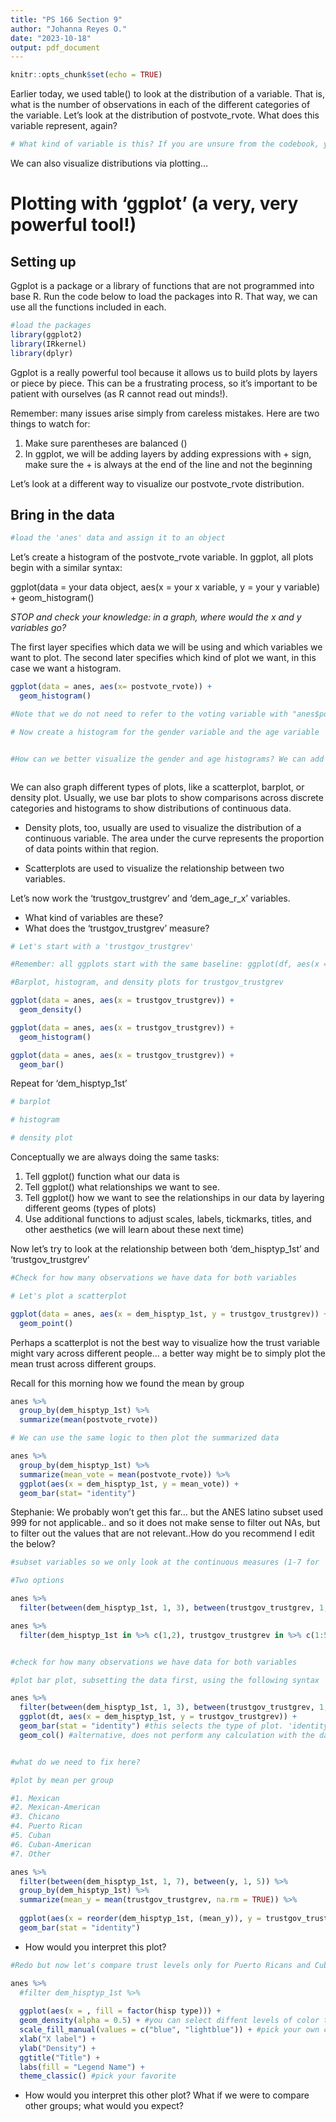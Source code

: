 ```yaml
---
title: "PS 166 Section 9"
author: "Johanna Reyes O."
date: "2023-10-18"
output: pdf_document
---
```


```r
knitr::opts_chunk$set(echo = TRUE)
```


Earlier today, we used table() to look at the distribution of a variable. That is, what is the number of observations in each of the different categories of the variable. Let's look at the distribution of postvote_rvote. What does this variable represent, again?

```r


# What kind of variable is this? If you are unsure from the codebook, you can use 'class()' to ask R. 

```

We can also visualize distributions via plotting...

# Plotting with 'ggplot' (a very, very powerful tool!)

## Setting up 

Ggplot is a package or a library of functions that are not programmed into base R. Run the code below to load the packages into R. That way, we can use all the functions included in each.

```r


#load the packages
library(ggplot2)
library(IRkernel)
library(dplyr)
```

Ggplot is a really powerful tool because it allows us to build plots by layers or piece by piece. This can be a frustrating process, so it's important to be patient with ourselves (as R cannot read out minds!). 

Remember: many issues arise simply from careless mistakes. Here are two things to watch for:


1. Make sure parentheses are balanced ()
2. In ggplot, we will be adding layers by adding expressions with + sign, make sure the + is always at the end of the line and not the beginning


Let's look at a different way to visualize our postvote_rvote distribution. 

## Bring in the data
```r
#load the 'anes' data and assign it to an object


```

Let's create a histogram of the postvote_rvote variable. In ggplot, all plots begin with a similar syntax:

ggplot(data = your data object, aes(x = your x variable, y = your y variable) + 
  geom_histogram()

*STOP and check your knowledge: in a graph, where would the x and y variables go?*

The first layer specifies which data we will be using and which variables we want to plot. The second later specifies which kind of plot we want, in this case we want a histogram.

```r
ggplot(data = anes, aes(x= postvote_rvote)) +
  geom_histogram()

#Note that we do not need to refer to the voting variable with "anes$postvote_rvote" because we have already told ggplot in which dataframe to look for the x-variable

# Now create a histogram for the gender variable and the age variable


#How can we better visualize the gender and age histograms? We can add a layer indicating the number of bins



```
We can also graph different types of plots, like a scatterplot, barplot, or density plot. Usually, we use bar plots to show comparisons across discrete categories and histograms to show distributions of continuous data. 

* Density plots, too, usually are used to visualize the distribution of a continuous variable. The area under the curve represents the proportion of data points within that region.

* Scatterplots are used to visualize the relationship between two variables.


Let's now work the 'trustgov_trustgrev' and 'dem_age_r_x' variables. 

* What kind of variables are these?
* What does the 'trustgov_trustgrev' measure? 

```r
# Let's start with a 'trustgov_trustgrev'

#Remember: all ggplots start with the same baseline: ggplot(df, aes(x = , y = )), and you add components from there, using the + sign

#Barplot, histogram, and density plots for trustgov_trustgrev

ggplot(data = anes, aes(x = trustgov_trustgrev)) +
  geom_density()

ggplot(data = anes, aes(x = trustgov_trustgrev)) +
  geom_histogram()

ggplot(data = anes, aes(x = trustgov_trustgrev)) +
  geom_bar()

```
Repeat for 'dem_hisptyp_1st'

```r
# barplot

# histogram

# density plot
```
Conceptually we are always doing the same tasks:

1. Tell ggplot() function what our data is
2. Tell ggplot() what relationships we want to see.
3. Tell ggplot() how we want to see the relationships in our data by layering different geoms (types of plots)
4. Use additional functions to adjust scales, labels, tickmarks, titles, and other aesthetics (we will learn about these next time)


Now let's try to look at the relationship between both 'dem_hisptyp_1st' and 'trustgov_trustgrev'
```r
#Check for how many observations we have data for both variables

# Let's plot a scatterplot

ggplot(data = anes, aes(x = dem_hisptyp_1st, y = trustgov_trustgrev)) +
  geom_point()

```
Perhaps a scatterplot is not the best way to visualize how the trust variable might vary across different people... a better way might be to simply plot the mean trust across different groups. 

Recall for this morning how we found the mean by group

```r
anes %>%
  group_by(dem_hisptyp_1st) %>%
  summarize(mean(postvote_rvote))

# We can use the same logic to then plot the summarized data

anes %>%
  group_by(dem_hisptyp_1st) %>%
  summarize(mean_vote = mean(postvote_rvote)) %>%
  ggplot(aes(x = dem_hisptyp_1st, y = mean_vote)) +
  geom_bar(stat= "identity")

```



Stephanie: We probably won't get this far... but the ANES latino subset used 999 for not applicable.. and so it does not make sense to filter out NAs, but to filter out the values that are not relevant..How do you recommend I edit the below?

```r
#subset variables so we only look at the continuous measures (1-7 for 'dem_hisptyp_1st' and 1-5 for 'trustgov_trustgrev')

#Two options

anes %>%
  filter(between(dem_hisptyp_1st, 1, 3), between(trustgov_trustgrev, 1, 5))

anes %>%
  filter(dem_hisptyp_1st in %>% c(1,2), trustgov_trustgrev in %>% c(1:5))


#check for how many observations we have data for both variables

#plot bar plot, subsetting the data first, using the following syntax

anes %>%
  filter(between(dem_hisptyp_1st, 1, 3), between(trustgov_trustgrev, 1, 5)) %>%
  ggplot(dt, aes(x = dem_hisptyp_1st, y = trustgov_trustgrev)) +
  geom_bar(stat = "identity") #this selects the type of plot. 'identity' 
  geom_col() #alternative, does not perform any calculation with the data


#what do we need to fix here?

#plot by mean per group

#1. Mexican
#2. Mexican-American 
#3. Chicano
#4. Puerto Rican 
#5. Cuban 
#6. Cuban-American
#7. Other

anes %>%
  filter(between(dem_hisptyp_1st, 1, 7), between(y, 1, 5)) %>%
  group_by(dem_hisptyp_1st) %>% 
  summarize(mean_y = mean(trustgov_trustgrev, na.rm = TRUE)) %>%
  
  ggplot(aes(x = reorder(dem_hisptyp_1st, (mean_y)), y = trustgov_trustgrev, fill = y)) +
  geom_bar(stat = "identity") 
```

* How would you interpret this plot? 

```r
#Redo but now let's compare trust levels only for Puerto Ricans and Cubas. Plot a density plot, make sure to give them each a different color to differentiate. 

anes %>%
  #filter dem_hisptyp_1st %>%
  
  ggplot(aes(x = , fill = factor(hisp type))) +
  geom_density(alpha = 0.5) + #you can select diffent levels of color transparency
  scale_fill_manual(values = c("blue", "lightblue")) + #pick your own colors, try a Hex scale
  xlab("X label") +
  ylab("Density") +
  ggtitle("Title") +
  labs(fill = "Legend Name") +
  theme_classic() #pick your favorite

```

* How would you interpret this other plot? What if we were to compare other groups; what would you expect?
